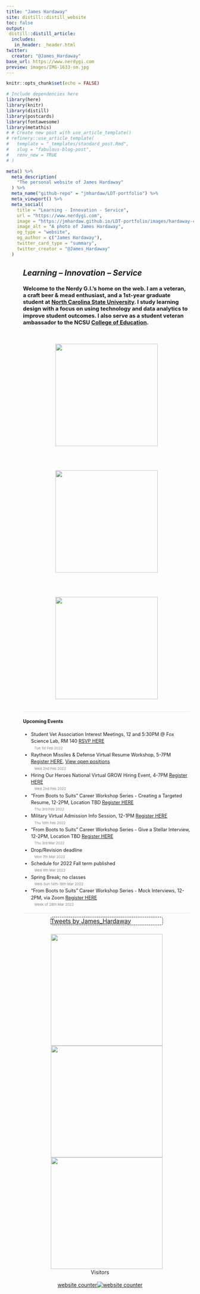 ```yaml
---
title: "James Hardaway"
site: distill::distill_website
toc: false
output: 
 distill::distill_article:
  includes: 
   in_header: _header.html
twitter:
  creator: "@James_Hardaway"
base_url: https://www.nerdygi.com
preview: images/IMG-1633-sm.jpg
---
```


```r
knitr::opts_chunk$set(echo = FALSE)
```

```r
# Include dependencies here
library(here)
library(knitr)
library(distill)
library(postcards)
library(fontawesome)
library(metathis)
# # Create new post with use_article_template()
# refinery::use_article_template(
#   template = "_templates/standard_post.Rmd",
#   slug = "fabulous-blog-post", 
#   renv_new = TRUE
# )

meta() %>%
  meta_description(
    "The personal website of James Hardaway"
  ) %>%
  meta_name("github-repo" = "jmhardaw/LDT-portfolio") %>%
  meta_viewport() %>%
  meta_social(
    title = "Learning - Innovation - Service",
    url = "https://www.nerdygi.com",
    image = "https://jmhardaw.github.io/LDT-portfolio/images/hardaway-circle.png",
    image_alt = "A photo of James Hardaway",
    og_type = "website",
    og_author = c("James Hardaway"),
    twitter_card_type = "summary",
    twitter_creator = "@James_Hardaway"
  )
```

```{=html}
<style>

d-title {
  display: none!important;
}
.article-header {
  padding-top: 24px;
}
.article-banner {
  width: auto;
  height: auto;
  border: 0;
}
img[src="images/banner.png"] {
  border: 0;
  padding: 0;
  width: 100%;
  margin: 50px 25px 0px 0px;
}
.twitter-border {
 border: 1px dashed black;
 width: 300px;
 position : relative;
 border-radius: 5px;
 margin: 0 auto;
}
.twitter-border::before {
 content: "\f099";
 font-family: "Font Awesome 5 Brands";
 font-weight: 900; 
 font-size: 1.5rem;
 position: absolute;
 top: -15px;
 left: -15px;
}
.twitter-border > p {
  margin-block-start: 0em;
  margin-block-end: 0em;
  margin-bottom: 0em;
}
.home-with-sidebar {
  padding-left: 45px;
  padding-right: 10px;
}
@media (min-width: 1024px) {
  .home-with-sidebar .home-main {
    float: left;
    width: 60%;
  }
}
.home-main {
  margin-top: 10px;
  margin-bottom: 10px;
}
@media (min-width: 1024px) {
  .home-with-sidebar .home-sidebar {
    float: right;
    width: 30%;
    margin-top: 10px;
    padding-top: 24px;
  }
}
.home-sidebar {
  font-size: 16px;
}
.news-container {
  width: 100%;
}
.news-item {
  line-height: 1.45em;
  border-bottom: 1px solid #e3e4F0;
  margin-top: 0px;
  margin-bottom: 0px;
  font-size: 0.9em;
}
.img-item {
	float: left;
	width: 33%;
	padding: 20px
}
.img-container {
	display: flex;
	align-items: center;
  justify-content: center;
  flex-wrap: wrap;
}
.date {
  color: gray;
  display: block;
  font-size: 0.75em;
}
.date::before {
   font-family: "Font Awesome 5 Free";
   font-weight: 900; 
   content: "\f133";
   padding-right: 2px;
}
</style>
```
::: {.home-with-sidebar .l-screen-inset}
::: home-main
## *Learning -- Innovation -- Service*

::: news-container
::: news-item
### Welcome to the Nerdy G.I.'s home on the web. I am a veteran, a craft beer & mead enthusiast, and a 1st-year graduate student at [North Carolina State University](https://www.ncsu.edu/). I study learning design with a focus on using technology and data analytics to improve student outcomes. I also serve as a student veteran ambassador to the NCSU [College of Education](https://ced.ncsu.edu/).
::: img-container
<a href="https://nerdygi.com/courses.html"><img src="images/portfolio-button.png" class="img-item" style="width:275px"></a>

<a href="https://nerdygi.com/projects.html"><img src="images/projects-button.png" class="img-item" style="width:275px"></a>

<a href="https://nerdygi.com/veterans.html"><img src="images/veterans-button.png" class="img-item" style="width:275px"></a>
:::
:::

::: news-item
#### Upcoming Events
<ul>
  <li>Student Vet Association Interest Meetings, 12 and 5:30PM @ Fox Science Lab, RM 140 [RSVP HERE](https://ncsu.us6.list-manage.com/track/click?u=59cd6a80e7&id=e7e5d98cd0&e=4c2273589a) [Tue 1st Feb 2022]{.date} </li>
  <li>Raytheon Missiles & Defense Virtual Resume Workshop, 5-7PM [Register HERE](https://raytheon.avature.net/RMD?jobId=15122&tags=FebruaryMilitaryWebinar&j=198579&sfmc_sub=42634892&l=187_HTML&u=5993327&mid=514003021&jb=7), [View open positions](https://careers.rtx.com/global/en/raytheon-missiles-defense?j=198579&sfmc_sub=42634892&l=187_HTML&u=5993326&mid=514003021&jb=7) [Wed 2nd Feb 2022]{.date} </li>
  <li>Hiring Our Heroes National Virtual GROW Hiring Event, 4-7PM [Register HERE](https://events.hiringourheroes.org/event/d4fe4ce3-0538-41c8-a2b6-e77f563c9b91/summary) [Wed 2nd Feb 2022]{.date} </li>
  <li>"From Boots to Suits" Career Workshop Series - Creating a Targeted Resume, 12-2PM, Location TBD [Register HERE](https://docs.google.com/forms/d/e/1FAIpQLScHwmM-_FAKOUuQNTmStamguqCx5V90ppFGAYniDfQO4B0K0w/viewform?usp=sf_link) [Thu 3rd Feb 2022]{.date} </li>
  <li>Military Virtual Admission Info Session, 12-1PM [Register HERE](https://apply.ncsu.edu/portal/transfer-visits?id=016b884e-23ac-404c-8eab-138bfb654cbd) [Thu 10th Feb 2022]{.date} </li>
  <li>"From Boots to Suits" Career Workshop Series - Give a Stellar Interview, 12-2PM, Location TBD [Register HERE](https://docs.google.com/forms/d/e/1FAIpQLScHwmM-_FAKOUuQNTmStamguqCx5V90ppFGAYniDfQO4B0K0w/viewform?usp=sf_link) [Thu 3rd Mar 2022]{.date} </li>
  <li>Drop/Revision deadline [Mon 7th Mar 2022]{.date} </li>
  <li>Schedule for 2022 Fall term published [Wed 9th Mar 2022]{.date} </li>
  <li>Spring Break; no classes [Wed-Sun 14th-18th Mar 2022]{.date} </li>
  <li>"From Boots to Suits" Career Workshop Series - Mock Interviews, 12-2PM, via Zoom [Register HERE](https://docs.google.com/forms/d/e/1FAIpQLScHwmM-_FAKOUuQNTmStamguqCx5V90ppFGAYniDfQO4B0K0w/viewform?usp=sf_link) [Week of 28th Mar 2022]{.date} </li>
</ul>
:::
:::

:::
::: home-sidebar
::: twitter-border
<a class="twitter-timeline" data-height="600" data-width="300"  href="https://twitter.com/James_Hardaway?ref_src=twsrc%5Etfw">Tweets by James_Hardaway</a>
:::

```{=html}
<script async src="https://platform.twitter.com/widgets.js" charset="utf-8"></script>
```

<center>
<a href="https://veterans.ncsu.edu/"><img src="images/vet-svcs-logo.png" width="300" style="max-width:300px;padding-top:24px;"/></a>
</center>
<center>
<a href="https://getinvolved.ncsu.edu/organization/sva"><img src="images/ncsu-sva-logo.png" width="300" style="max-width:300px;"/></a>
</center>
<center>
<a href="https://www.youtube.com/channel/UCbV8EkbZG-dj4-APd-NuFVg"><img src="images/youtube.png" width="300" style="max-width:300px;"/></a>
</center>

:::
:::

<center>Visitors<center>
<center>
<div id="sfchc8m4gg883alddgap1pbyl575rdhs6e9"></div>
<script type="text/javascript" src="https://counter7.stat.ovh/private/counter.js?c=hc8m4gg883alddgap1pbyl575rdhs6e9&down=async" async></script>
<br><a href="https://www.freecounterstat.com">website counter</a><noscript><a href="https://www.freecounterstat.com" title="website counter"><img src="https://counter7.stat.ovh/private/freecounterstat.php?c=hc8m4gg883alddgap1pbyl575rdhs6e9" border="0" title="website counter" alt="website counter"></a></noscript>
</div></center>